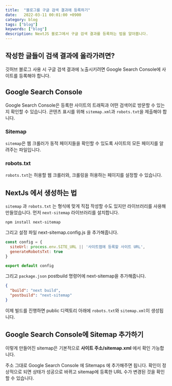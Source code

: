 ```yaml
---
title:  "블로그를 구글 검색 결과에 등록하기"
date:   2022-03-11 00:01:00 +0900
category: blog
tags: ["blog"]
keywords: ["blog"]
description: NextJS 블로그에서 구글 검색 결과를 등록하는 법을 알아봅니다.
---
```


## 작성한 글들이 검색 결과에 올라가려면?
깃허브 블로그 사용 시 구글 검색 결과에 노출시키려면 Google Search Console에 사이트를 등록해야 합니다.

## Google Search Console
Google Search Console은 등록한 사이트의 트래픽과 어떤 검색어로 방문할 수 있는지 확인할 수 있습니다.
콘텐츠 표시를 위해 `sitemap.xml`과 `robots.txt`을 제출해야 합니다.

### Sitemap
`sitemap`은 웹 크롤러가 동적 페이지들을 확인할 수 있도록 사이트의 모든 페이지를 알려주는 파일입니다.

### robots.txt
`robots.txt`는 허용할 웹 크롤러와, 크롤링을 허용하는 페이지를 설정할 수 있습니다.

## NextJs 에서 생성하는 법

`sitemap` 과 `robots.txt` 는 형식에 맞게 직접 작성할 수도 있지만 라이브러리를 사용해 만들었습니다.
먼저 `next-sitemap` 라이브러리를 설치합니다.

```shell
npm install next-sitemap
```

그리고 설정 파일 next-sitemap.config.js 을 추가해줍니다.

```javascript
const config = {
  siteUrl: process.env.SITE_URL || '사이트맵에 등록할 사이트 URL',
  generateRobotsTxt: true
}

export default config
```

그리고 `package.json` postbuild 명령어에 next-sitemap을 추가해줍니다.
```json
{
  "build": "next build",
  "postbuild": "next-sitemap"
}
```

이제 빌드를 진행하면 public 디렉토리 아래에 `robots.txt`와 `sitemap.xml`이 생성됩니다.

## Google Search Console에 Sitemap 추가하기
이렇게 만들어진 sitemap은 기본적으로 **사이트 주소/sitemap.xml** 에서 확인 가능합니다.

주소 그대로 Google Search Console 에 Sitemaps 에 추가해주면 됩니다.
확인이 정상적으로 되면 상태가 성공으로 바뀌고 sitemap에 등록한 URL 수가 변경된 것을 확인할 수 있습니다.